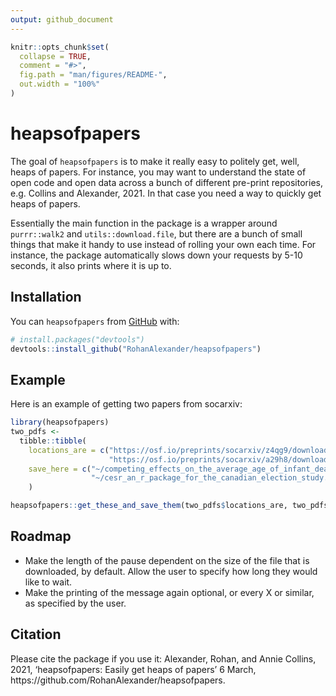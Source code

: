 ```yaml
---
output: github_document
---
```


<!-- README.md is generated from README.Rmd. Please edit that file -->

```r
knitr::opts_chunk$set(
  collapse = TRUE,
  comment = "#>",
  fig.path = "man/figures/README-",
  out.width = "100%"
)
```

# heapsofpapers

<!-- badges: start -->
<!-- badges: end -->

The goal of `heapsofpapers` is to make it really easy to politely get, well, heaps of papers. For instance, you may want to understand the state of open code and open data across a bunch of different pre-print repositories, e.g. Collins and Alexander, 2021. In that case you need a way to quickly get heaps of papers. 

Essentially the main function in the package is a wrapper around `purrr::walk2` and `utils::download.file`, but there are a bunch of small things that make it handy to use instead of rolling your own each time. For instance, the package automatically slows down your requests by 5-10 seconds, it also prints where it is up to.


## Installation

You can `heapsofpapers` from [GitHub](https://github.com/) with:

``` r
# install.packages("devtools")
devtools::install_github("RohanAlexander/heapsofpapers")
```

## Example

Here is an example of getting two papers from socarxiv:

```r
library(heapsofpapers)
two_pdfs <-
  tibble::tibble(
    locations_are = c("https://osf.io/preprints/socarxiv/z4qg9/download",
                      "https://osf.io/preprints/socarxiv/a29h8/download"),
    save_here = c("~/competing_effects_on_the_average_age_of_infant_death.pdf",
                  "~/cesr_an_r_package_for_the_canadian_election_study.pdf")
    )

heapsofpapers::get_these_and_save_them(two_pdfs$locations_are, two_pdfs$save_here)
```


## Roadmap

- Make the length of the pause dependent on the size of the file that is downloaded, by default. Allow the user to specify how long they would like to wait.
- Make the printing of the message again optional, or every X or similar, as specified by the user.


## Citation

Please cite the package if you use it: Alexander, Rohan, and Annie Collins, 2021, 'heapsofpapers: Easily get heaps of papers' 6 March, https://github.com/RohanAlexander/heapsofpapers.





